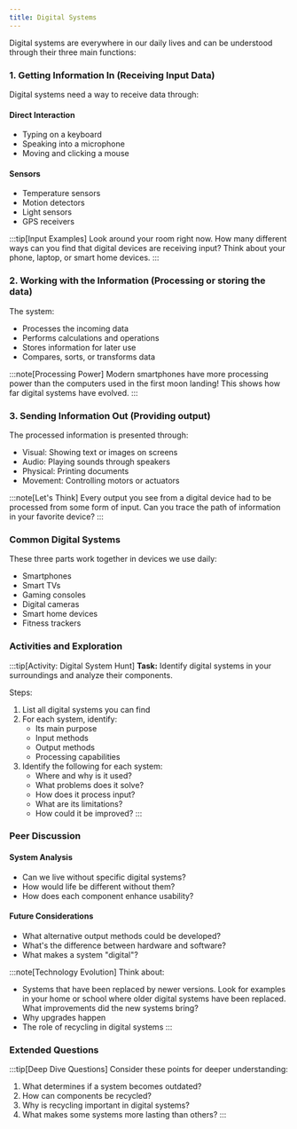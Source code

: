 ```yaml
---
title: Digital Systems
---
```


Digital systems are everywhere in our daily lives and can be understood through their three main functions:

### 1. Getting Information In (Receiving Input Data)

Digital systems need a way to receive data through:

#### Direct Interaction
- Typing on a keyboard
- Speaking into a microphone
- Moving and clicking a mouse

#### Sensors
- Temperature sensors
- Motion detectors
- Light sensors
- GPS receivers

:::tip[Input Examples]
Look around your room right now. How many different ways can you find that digital devices are receiving input? Think about your phone, laptop, or smart home devices.
:::

### 2. Working with the Information (Processing or storing the data)

The system:
- Processes the incoming data
- Performs calculations and operations
- Stores information for later use
- Compares, sorts, or transforms data

:::note[Processing Power]
Modern smartphones have more processing power than the computers used in the first moon landing! This shows how far digital systems have evolved.
:::

### 3. Sending Information Out (Providing output)

The processed information is presented through:

- Visual: Showing text or images on screens
- Audio: Playing sounds through speakers
- Physical: Printing documents
- Movement: Controlling motors or actuators

:::note[Let's Think]
Every output you see from a digital device had to be processed from some form of input. Can you trace the path of information in your favorite device?
:::

### Common Digital Systems

These three parts work together in devices we use daily:
- Smartphones
- Smart TVs
- Gaming consoles
- Digital cameras
- Smart home devices
- Fitness trackers

### Activities and Exploration

:::tip[Activity: Digital System Hunt]
**Task:** Identify digital systems in your surroundings and analyze their components.

Steps:
1. List all digital systems you can find
2. For each system, identify:
   - Its main purpose
   - Input methods
   - Output methods
   - Processing capabilities
3. Identify the following for each system:
    - Where and why is it used?
    - What problems does it solve?
    - How does it process input?
    - What are its limitations?
    - How could it be improved?
:::

### Peer Discussion

#### System Analysis
- Can we live without specific digital systems?
- How would life be different without them?
- How does each component enhance usability?

#### Future Considerations
- What alternative output methods could be developed?
- What's the difference between hardware and software?
- What makes a system "digital"?

:::note[Technology Evolution]
Think about:
- Systems that have been replaced by newer versions. Look for examples in your home or school where older digital systems have been replaced. What improvements did the new systems bring?
- Why upgrades happen
- The role of recycling in digital systems
:::

### Extended Questions

:::tip[Deep Dive Questions]
Consider these points for deeper understanding:
1. What determines if a system becomes outdated?
2. How can components be recycled?
3. Why is recycling important in digital systems?
4. What makes some systems more lasting than others?
:::